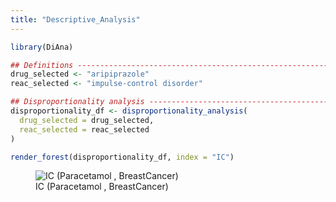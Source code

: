 ```yaml
---
title: "Descriptive_Analysis"
---
```





``` r
library(DiAna)
```

``` r
## Definitions --------------------------------------------------------------------------
drug_selected <- "aripiprazole"
reac_selected <- "impulse-control disorder"

## Disproportionality analysis ----------------------------------------------------------
disproportionality_df <- disproportionality_analysis(
  drug_selected = drug_selected,
  reac_selected = reac_selected
)
```

``` r
render_forest(disproportionality_df, index = "IC")
```

![IC (Paracetamol , BreastCancer)](render_forest1_resized-1.png)
